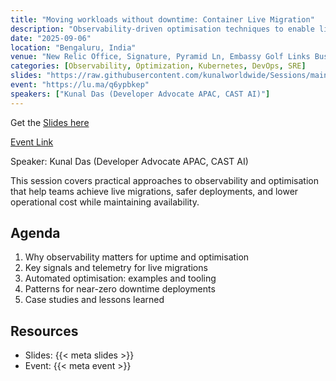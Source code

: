 ```yaml
---
title: "Moving workloads without downtime: Container Live Migration"
description: "Observability-driven optimisation techniques to enable live migrations, cost savings, and resilient systems with minimal downtime."
date: "2025-09-06"
location: "Bengaluru, India"
venue: "New Relic Office, Signature, Pyramid Ln, Embassy Golf Links Business Park, Challaghatta"
categories: [Observability, Optimization, Kubernetes, DevOps, SRE]
slides: "https://raw.githubusercontent.com/kunalworldwide/Sessions/main/2025/Observability%20%26%20Optimisation/Zero-Downtime%20Dreams_compressed.pdf"
event: "https://lu.ma/q6ypbkep"
speakers: ["Kunal Das (Developer Advocate APAC, CAST AI)"]
---
```


Get the [Slides here]({{< meta slides >}})

[Event Link]({{< meta event >}})

Speaker: Kunal Das (Developer Advocate APAC, CAST AI)

This session covers practical approaches to observability and optimisation that help teams achieve live migrations, safer deployments, and lower operational cost while maintaining availability.

## Agenda

1. Why observability matters for uptime and optimisation
2. Key signals and telemetry for live migrations
3. Automated optimisation: examples and tooling
4. Patterns for near-zero downtime deployments
5. Case studies and lessons learned

## Resources

- Slides: {{< meta slides >}}
- Event: {{< meta event >}}
